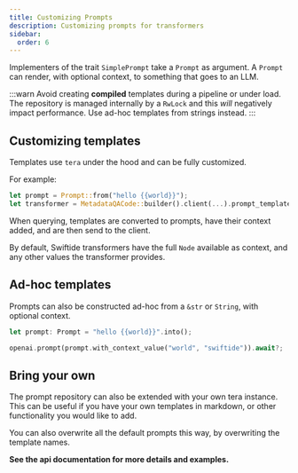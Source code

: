 ```yaml
---
title: Customizing Prompts
description: Customizing prompts for transformers
sidebar:
  order: 6
---
```


Implementers of the trait `SimplePrompt` take a `Prompt` as argument. A `Prompt` can render, with optional context, to something that goes to an LLM.

:::warn
Avoid creating **compiled** templates during a pipeline or under load. The repository is managed internally by a `RwLock` and this _will_ negatively impact performance. Use ad-hoc templates
from strings instead.
:::

## Customizing templates

Templates use `tera` under the hood and can be fully customized.

For example:

```rust
let prompt = Prompt::from("hello {{world}}");
let transformer = MetadataQACode::builder().client(...).prompt_template(template).build()?;
```

When querying, templates are converted to prompts, have their context added, and are then send to the client.

By default, Swiftide transformers have the full `Node` available as context, and any other values the transformer provides.

## Ad-hoc templates

Prompts can also be constructed ad-hoc from a `&str` or `String`, with optional context.

```rust
let prompt: Prompt = "hello {{world}}".into();

openai.prompt(prompt.with_context_value("world", "swiftide")).await?;

```

## Bring your own

The prompt repository can also be extended with your own tera instance. This can be useful if you have your own templates
in markdown, or other functionality you would like to add.

You can also overwrite all the default prompts this way, by overwriting the template names.

**See the api documentation for more details and examples.**
